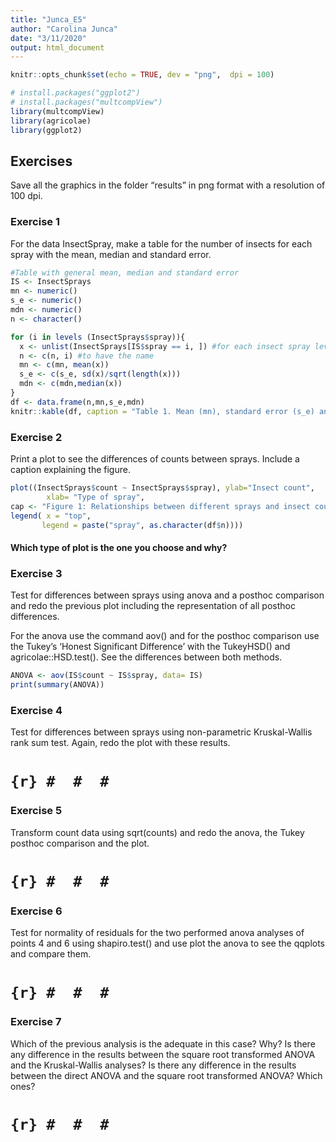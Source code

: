 ```yaml
---
title: "Junca_E5"
author: "Carolina Junca"
date: "3/11/2020"
output: html_document
---
```


```r
knitr::opts_chunk$set(echo = TRUE, dev = "png",  dpi = 100)

# install.packages("ggplot2")
# install.packages("multcompView")
library(multcompView)
library(agricolae)
library(ggplot2)
```
## Exercises
Save all the graphics in the folder “results” in png format with a resolution of 100 dpi.

### Exercise 1
For the data InsectSpray, make a table for the number of insects for each spray with the mean, median and standard error.

```r
#Table with general mean, median and standard error
IS <- InsectSprays
mn <- numeric()
s_e <- numeric()
mdn <- numeric()
n <- character()

for (i in levels (InsectSprays$spray)){
  x <- unlist(InsectSprays[IS$spray == i, ]) #for each insect spray level, take the "count" that accompanies it
  n <- c(n, i) #to have the name
  mn <- c(mn, mean(x))
  s_e <- c(s_e, sd(x)/sqrt(length(x)))
  mdn <- c(mdn,median(x))
}
df <- data.frame(n,mn,s_e,mdn)
knitr::kable(df, caption = "Table 1. Mean (mn), standard error (s_e) and median (mdn) of each spray-type (n).")
```

### Exercise 2
Print a plot to see the differences of counts between sprays. Include a caption explaining the figure. 

```r
plot((InsectSprays$count ~ InsectSprays$spray), ylab="Insect count",
        xlab= "Type of spray",
cap <- "Figure 1: Relationships between different sprays and insect counts.",
legend( x = "top", 
       legend = paste("spray", as.character(df$n))))
```

#### Which type of plot is the one you choose and why?


### Exercise 3
Test for differences between sprays using anova and a posthoc comparison and redo the previous plot including the representation of all posthoc differences.

For the anova use the command aov() and for the posthoc comparison use the Tukey’s ‘Honest Significant Difference’ with the TukeyHSD() and agricolae::HSD.test(). See the differences between both methods.

```r
ANOVA <- aov(IS$count ~ IS$spray, data= IS)
print(summary(ANOVA))

```

### Exercise 4
Test for differences between sprays using non-parametric Kruskal-Wallis rank sum test. Again, redo the plot with these results.

# ```{r}
# 
# 
# ```

### Exercise 5
Transform count data using sqrt(counts) and redo the anova, the Tukey posthoc comparison and the plot.

# ```{r}
# 
# 
# ```

### Exercise 6
Test for normality of residuals for the two performed anova analyses of points 4 and 6 using shapiro.test() and use plot the anova to see the qqplots and compare them.

# ```{r}
# 
# 
# ```

### Exercise 7
Which of the previous analysis is the adequate in this case? Why? Is there any difference in the results between the square root transformed ANOVA and the Kruskal-Wallis analyses? Is there any difference in the results between the direct ANOVA and the square root transformed ANOVA? Which ones?

# ```{r}
# 
# 
# ```
